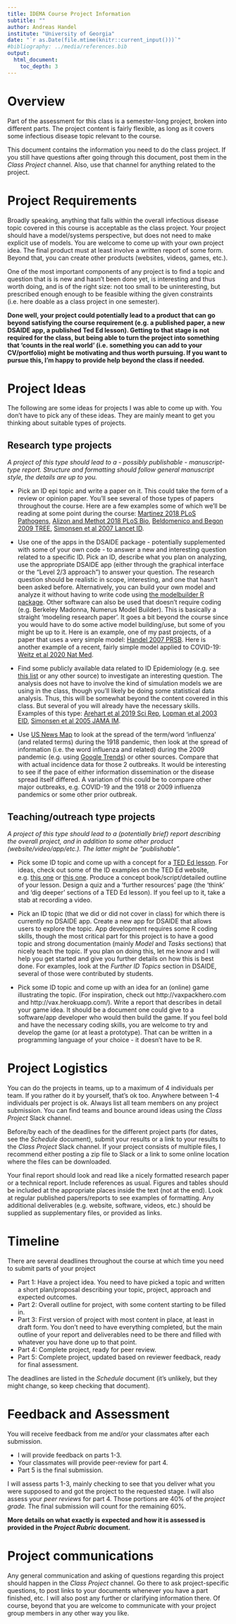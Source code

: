 ---
title: IDEMA Course Project Information 
subtitle: ""
author: Andreas Handel
institute: "University of Georgia"
date: "`r as.Date(file.mtime(knitr::current_input()))`"
#bibliography: ../media/references.bib
output: 
  html_document:
    toc_depth: 3
---

# Overview

Part of the assessment for this class is a semester-long project, broken into different parts. The project content is fairly flexible, as long as it covers some infectious disease topic relevant to the course.

This document contains the information you need to do the class project. If you still have questions after going through this document, post them in the _Class Project_ channel. Also, use that channel for anything related to the project.


# Project Requirements

Broadly speaking, anything that falls within the overall infectious disease topic covered in this course is acceptable as the class project. Your project should have a model/systems perspective, but does not need to make explicit use of models. You are welcome to come up with your own project idea. The final product must at least involve a written report of some form. Beyond that, you can create other products (websites, videos, games, etc.). 

One of the most important components of any project is to find a topic and question that is is new and hasn't been done yet, is interesting and thus worth doing, and is of the right size: not too small to be uninteresting, but prescribed enough enough to be feasible withing the given constraints (i.e. here doable as a class project in one semester). 

__Done well, your project could potentially lead to a product that can go beyond satisfying the course requirement (e.g. a published paper, a new DSAIDE app, a published Ted Ed lesson). Getting to that stage is not required for the class, but being able to turn the project into something that 'counts in the real world' (i.e. something you can add to your CV/portfolio) might be motivating and thus worth pursuing. If you want to pursue this, I'm happy to provide help beyond the class if needed.__


# Project Ideas
The following are some ideas for projects I was able to come up with. You don't have to pick any of these ideas. They are mainly meant to get you thinking about suitable types of projects.


## Research type projects

_A project of this type should lead to a - possibly publishable - manuscript-type report. Structure and formatting should follow general manuscript style, the details are up to you._

* Pick an ID epi topic and write a paper on it. This could take the form of a review or opinion paper. You'll see several of those types of papers throughout the course. Here are a few examples some of which we'll be reading at some point during the course: [Martinez 2018 PLoS Pathogens](https://journals.plos.org/plospathogens/article?id=10.1371/journal.ppat.1007327), [Alizon and Methot 2018 PLoS Bio](https://doi.org/10.1371/journal.pbio.2003815), [Beldomenico and Begon 2009 TREE](./references/beldomenico09tree.pdf), [Simonsen et al 2007 Lancet ID](./references/simonsen07lancetid.pdf). 

* Use one of the apps in the DSAIDE package - potentially supplemented with some of your own code - to answer a new and interesting question related to a specific ID. Pick an ID, describe what you plan on analyzing, use the appropriate DSAIDE app (either through the graphical interface or the "Level 2/3 approach") to answer your question. The research question should be realistic in scope, interesting, and one that hasn't been asked before. Alternatively, you can build your own model and analyze it without having to write code using [the modelbuilder R package](https://ahgroup.github.io/modelbuilder/). Other software can also be used that doesn't require coding (e.g. Berkeley Madonna, Numerus Model Builder). This is basically a straight 'modeling research paper'. It goes a bit beyond the course since you would have to do some active model building/use, but some of you might be up to it. Here is an example, one of my past projects, of a paper that uses a very simple model: [Handel 2007 PRSB](https://royalsocietypublishing.org/doi/10.1098/rspb.2006.0015). Here is another example of a recent, fairly simple model applied to COVID-19: [Weitz et al 2020 Nat Med](../references/weitz20natmed.pdf).

* Find some publicly available data related to ID Epidemiology (e.g. see [this list](https://andreashandel.github.io/research-and-teaching-resources/Data_Resources.html) or any other source) to investigate an interesting question. The analysis does not have to involve the kind of simulation models we are using in the class, though you'll likely be doing some statistical data analysis. Thus, this will be somewhat beyond the content covered in this class. But several of you will already have the necessary skills. Examples of this type: [Arehart et al 2019 Sci Rep](https://www.nature.com/articles/s41598-019-56385-z), [Lopman et al 2003 EID](../references/lopman03eid.pdf), [Simonsen et al 2005 JAMA IM](https://jamanetwork.com/journals/jamainternalmedicine/article-abstract/486407).

* Use [US News Map](http://usnewsmap.com/) to look at the spread of the term/word 'influenza' (and related terms) during the 1918 pandemic, then look at the spread of information (i.e. the word influenza and related) during the 2009 pandemic (e.g. using [Google Trends](https://trends.google.com)) or other sources. Compare that with actual incidence data for those 2 outbreaks. It would be interesting to see if the pace of either information dissemination or the disease spread itself differed. A variation of this could be to compare other major outbreaks, e.g. COVID-19 and the 1918 or 2009 influenza pandemics or some other prior outbreak.



## Teaching/outreach type projects

_A project of this type should lead to a (potentially brief) report describing the overall project, and in addition to some other product (website/video/app/etc.). The latter might be "publishable"._ 

* Pick some ID topic and come up with a concept for a [TED Ed lesson](http://ed.ted.com/). For ideas, check out some of the ID examples on the TED Ed website, e.g. [this one](https://ed.ted.com/lessons/how-do-germs-spread-and-why-do-they-make-us-sick-yannay-khaikin-and-nicole-mideo) or [this one](https://ed.ted.com/lessons/when-is-a-pandemic-over). Produce a concept book/script/detailed outline of your lesson. Design a quiz and a 'further resources' page (the 'think' and 'dig deeper' sections of a TED Ed lesson). If you feel up to it, take a stab at recording a video.   

* Pick an ID topic (that we did or did not cover in class) for which there is currently no DSAIDE app. Create a new app for DSAIDE that allows users to explore the topic. App development requires some R coding skills, though the most critical part for this project is to have a good topic and strong documentation (mainly _Model_ and _Tasks_ sections) that nicely teach the topic. If you plan on doing this, let me know and I will help you get started and give you further details on how this is best done. For examples, look at the _Further ID Topics_ section in DSAIDE, several of those were contributed by students.

* Pick some ID topic and come up with an idea for an (online) game illustrating the topic. (For inspiration, check out http://vaxpackhero.com and http://vax.herokuapp.com/). Write a report that describes in detail your game idea. It should be a document one could give to a software/app developer who would then build the game. If you feel bold and have the necessary coding skills, you are welcome to try and develop the game (or at least a prototype). That can be written in a programming language of your choice - it doesn't have to be R.


# Project Logistics
You can do the projects in teams, up to a maximum of 4 individuals per team. If you rather do it by yourself, that's ok too. Anywhere between 1-4 individuals per project is ok. Always list all team members on any project submission. You can find teams and bounce around ideas using the _Class Project_ Slack channel. 

Before/by each of the deadlines for the different project parts (for dates, see the _Schedule_ document), submit your results or a link to your results to the _Class Project_ Slack channel. If your project consists of multiple files, I recommend either posting a zip file to Slack or a link to some online location where the files can be downloaded.

Your final report should look and read like a nicely formatted research paper or a technical report. Include references as usual. Figures and tables should be included at the appropriate places inside the text (not at the end). Look at regular published papers/reports to see examples of formatting. Any additional deliverables (e.g. website, software, videos, etc.) should be supplied as supplementary files, or provided as links. 


# Timeline
There are several deadlines throughout the course at which time you need to submit parts of your project

* Part 1: Have a project idea. You need to have picked a topic and written a short plan/proposal describing your topic, project, approach and expected outcomes. 
* Part 2: Overall outline for project, with some content starting to be filled in. 
* Part 3: First version of project with most content in place, at least in draft form. You don't need to have everything completed, but the main outline of your report and deliverables need to be there and filled with whatever you have done up to that point. 
* Part 4: Complete project, ready for peer review.
* Part 5: Complete project, updated based on reviewer feedback, ready for final assessment.

The deadlines are listed in the _Schedule_ document (it's unlikely, but they might change, so keep checking that document).


# Feedback and Assessment
You will receive feedback from me and/or your classmates after each submission. 

* I will provide feedback on parts 1-3. 
* Your classmates will provide peer-review for part 4.
* Part 5 is the final submission. 

I will assess parts 1-3, mainly checking to see that you deliver what you were supposed to and got the project to the requested stage. I will also assess your _peer reviews_ for part 4. Those portions are 40% of the _project grade._ The final submission will count for the remaining 60%. 

**More details on what exactly is expected and how it is assessed is provided in the _Project Rubric_ document.**

# Project communications 
Any general communication and asking of questions regarding this project should happen in the _Class Project_ channel. Go there to ask project-specific questions, to post links to your documents whenever you have a part finished, etc. I will also post any further or clarifying information there. Of course, beyond that you are welcome to communicate with your project group members in any other way you like.
